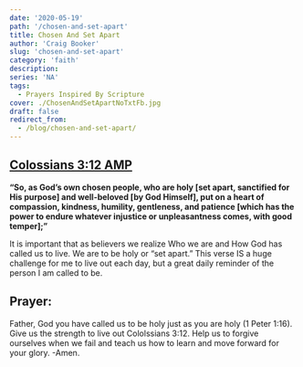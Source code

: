 ```yaml
---
date: '2020-05-19'
path: '/chosen-and-set-apart'
title: Chosen And Set Apart
author: 'Craig Booker'
slug: 'chosen-and-set-apart'
category: 'faith'
description:
series: 'NA'
tags:
  - Prayers Inspired By Scripture
cover: ./ChosenAndSetApartNoTxtFb.jpg
draft: false
redirect_from:
  - /blog/chosen-and-set-apart/
---
```


## [Colossians‬ ‭3:12‬ ‭AMP‬‬](https://www.bible.com/bible/1588/col.3.12.amp)

**“So, as God’s own chosen people, who are holy [set apart, sanctified for His purpose] and well-beloved [by God Himself], put on a heart of compassion, kindness, humility, gentleness, and patience [which has the power to endure whatever injustice or unpleasantness comes, with good temper];”**
‭‭

It is important that as believers we realize Who we are and How God has called us to live. We are to be holy or “set apart.” This verse IS a huge challenge for me to live out each day, but a great daily reminder of the person I am called to be.

## Prayer:

Father, God you have called us to be holy just as you are holy (1 Peter 1:16). Give us the strength to live out Cololssians 3:12. Help us to forgive ourselves when we fail and teach us how to learn and move forward for your glory. -Amen.
